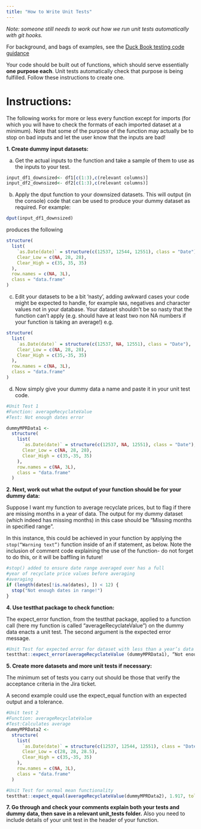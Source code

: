 ```yaml
---
title: "How to Write Unit Tests"
---
```


*Note: someone still needs to work out how we run unit tests automatically with git hooks.*

For background, and bags of examples, see the [Duck Book testing code guidance](https://best-practice-and-impact.github.io/qa-of-code-guidance/testing_code.html)

Your code should be built out of functions, which should serve essentially **one purpose each**. Unit tests automatically check that purpose is being fulfilled. Follow these instructions to create one.

# Instructions:

The following works for more or less every function except for imports (for which you will have to check the formats of each imported dataset at a minimum). Note that some of the purpose of the function may actually be to stop on bad inputs and let the user know that the inputs are bad!

**1. Create dummy input datasets:**

a.  Get the actual inputs to the function and take a sample of them to use as the inputs to your test.

```r

input_df1_downsized<- df1[c(1:3),c(relevant columns)]
input_df2_downsized<- df2[c(1:3),c(relevant columns)]

```

b.  Apply the dput function to your downsized datasets. This will output (in the console) code that can be used to produce your dummy dataset as required. For example:

```r
dput(input_df1_downsized)
```

produces the following

```r
structure(
  list(
    `as.Date(date)` = structure(c(12537, 12544, 12551), class = "Date"),
    Clear_Low = c(NA, 28, 28),
    Clear_High = c(35, 35, 35)
  ),
  row.names = c(NA, 3L),
  class = "data.frame"
)
```

c.  Edit your datasets to be a bit 'nasty', adding awkward cases your code might be expected to handle, for example `NA`s, negatives and character values not in your database. Your dataset shouldn't be so nasty that the function can't apply (e.g. should have at least two non NA numbers if your function is taking an average!) e.g.

```r
structure(
  list(
    `as.Date(date)` = structure(c(12537, NA, 12551), class = "Date"),
    Clear_Low = c(NA, 28, 28),
    Clear_High = c(35,-35, 35)
  ),
  row.names = c(NA, 3L),
  class = "data.frame"
)
```

d.  Now simply give your dummy data a name and paste it in your unit test code.

```r
#Unit Test 1
#Function: averageRecyclateValue
#Test: Not enough dates error

dummyMPRData1 <-
  structure(
    list(
      `as.Date(date)` = structure(c(12537, NA, 12551), class = "Date"),
      Clear_Low = c(NA, 28, 28),
      Clear_High = c(35,-35, 35)
    ),
    row.names = c(NA, 3L),
    class = "data.frame"
  )
```

**2. Next, work out what the output of your function should be for your dummy data:**

Suppose I want my function to average recyclate prices, but to flag if there are missing months in a year of data. The output for my dummy dataset (which indeed has missing months) in this case should be "Missing months in specified range".

In this instance, this could be achieved in your function by applying the `stop(“Warning text”)` function inside of an if statement, as below. Note the inclusion of comment code explaining the use of the function- do not forget to do this, or it will be baffling in future!

```r
#stop() added to ensure date range averaged over has a full
#year of recyclate price values before averaging
#averaging
if (length(dates[!is.na(dates), ]) < 12) {
  stop("Not enough dates in range!")
}

```

**4. Use testthat package to check function:**

The expect_error function, from the testthat package, applied to a function call (here my function is called "averageRecyclateValue") on the dummy data enacts a unit test. The second argument is the expected error message.

```r
#Unit Test for expected error for dataset with less than a year’s data
testthat::expect_error(averageRecyclateValue (dummyMPRData1), “Not enough dates in range!”)
```

**5. Create more datasets and more unit tests if necessary:**

The minimum set of tests you carry out should be those that verify the acceptance criteria in the Jira ticket.

A second example could use the expect_equal function with an expected output and a tolerance.

```r
#Unit test 2
#Function: averageRecyclateValue
#Test:Calculates average
dummyMPRData2 <-
  structure(
    list(
      `as.Date(date)` = structure(c(12537, 12544, 12551), class = "Date"),
      Clear_Low = c(28, 28, 28.5),
      Clear_High = c(35,-35, 35)
    ),
    row.names = c(NA, 3L),
    class = "data.frame"
  )

#Unit Test for normal mean functionality
testthat::expect_equal(averageRecyclateValue(dummyMPRData2), 1.917, tolerance=0.001)
```

**7. Go through and check your comments explain both your tests and dummy data, then save in a relevant unit_tests folder.** Also you need to include details of your unit test in the header of your function.
